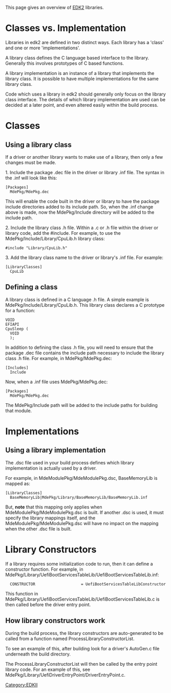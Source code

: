 [[Category:EDKII]]
This page gives an overview of [[EDK2]] libraries.

=Classes vs. Implementation=

Libraries in edk2 are defined in two distinct ways.  Each library has a 'class' and one or more 'implementations'.

A library class defines the C language based interface to the library.  Generally this involves prototypes of C based functions.

A library implementation is an instance of a library that implements the library class.  It is possible to have multiple implementations for the same library class.

Code which uses a library in edk2 should generally only focus on the library class interface.  The details of which library implementation are used can be decided at a later point, and even altered easily within the build process.

=Classes=

==Using a library class==

If a driver or another library wants to make use of a library, then only a few changes must be made.

1. Include the package .dec file in the driver or library .inf file.  The syntax in the .inf will look like this:
<Pre>
[Packages]
  MdePkg/MdePkg.dec
</Pre>

This will enable the code built in the driver or library to have the package include directories added to its include path.  So, when the .inf change above is made, now the MdePkg/Include directory will be added to the include path.

2. Include the library class .h file.  Within a .c or .h file within the driver or library code, add the #include.  For example, to use the MdePkg/Include/Library/CpuLib.h library class:
<Pre>
#include "Library/CpuLib.h"
</Pre>

3. Add the library class name to the driver or library's .inf file.  For example:
<Pre>
[LibraryClasses]
  CpuLib
</Pre>

==Defining a class==

A library class is defined in a C language .h file.  A simple example is MdePkg/Include/Library/CpuLib.h.  This library class declares a C prototype for a function:
<Pre>
VOID
EFIAPI
CpuSleep (
  VOID
  );
</Pre>

In addition to defining the class .h file, you will need to ensure that the package .dec file contains the include path necessary to include the library class .h file.  For example, in MdePkg/MdePkg.dec:
<Pre>
[Includes]
  Include
</Pre>

Now, when a .inf file uses MdePkg/MdePkg.dec:
<Pre>
[Packages]
  MdePkg/MdePkg.dec
</Pre>

The MdePkg/Include path will be added to the include paths for building that module.

=Implementations=

==Using a library implementation==

The .dsc file used in your build process defines which library implementation is actually used by a driver.

For example, in MdeModulePkg/MdeModulePkg.dsc, BaseMemoryLib is mapped as:
<Pre>
[LibraryClasses]
  BaseMemoryLib|MdePkg/Library/BaseMemoryLib/BaseMemoryLib.inf
</Pre>

But, '''note''' that this mapping only applies when MdeModulePkg/MdeModulePkg.dsc is built.  If another .dsc is used, it must specify the library mappings itself, and the MdeModulePkg/MdeModulePkg.dsc will have no impact on the mapping when the other .dsc file is built.

=Library Constructors=

If a library requires some initialization code to run, then it can define a constructor function.  For example, in MdePkg/Library/UefiBootServicesTableLib/UefiBootServicesTableLib.inf:
<Pre>
  CONSTRUCTOR                    = UefiBootServicesTableLibConstructor
</Pre>

This function in MdePkg/Library/UefiBootServicesTableLib/UefiBootServicesTableLib.c is then called before the driver entry point.

==How library constructors work==

During the build process, the library constructors are auto-generated to be called from a function named ProcessLibraryConstructorList.

To see an example of this, after building look for a driver's AutoGen.c file underneath the build directory.

The ProcessLibraryConstructorList will then be called by the entry point library code.  For an example of this, see MdePkg/Library/UefiDriverEntryPoint/DriverEntryPoint.c.